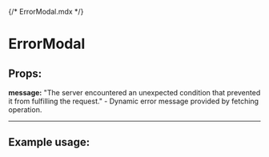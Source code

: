 {/* ErrorModal.mdx */}



<Meta of={ErrorModal} />

# ErrorModal

<Canvas of={ErrorModal.Base} />

## Props:

**message:** "The server encountered an unexpected condition that prevented it from fulfilling the request." - Dynamic error message provided by fetching operation.

---

## Example usage:

```jsx
<ErrorModal message="The server encountered an unexpected condition that prevented it from fulfilling the request." />
```
